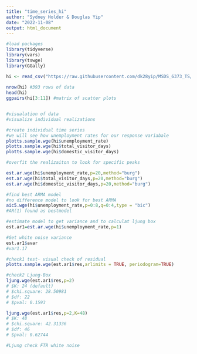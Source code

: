 ---
title: "time_series_hi"
author: "Sydney Holder & Douglas Yip"
date: "2022-11-08"
output: html_document
---
```{r}
#load packages
library(tidyverse)
library(vars)
library(tswge)
library(GGally)


```

```{r}
hi <- read_csv("https://raw.githubusercontent.com/dk28yip/MSDS_6373_TS/main/hi_reduce_data.csv", show_col_types = FALSE)
 
nrow(hi) #393 rows of data
head(hi)
ggpairs(hi[3:11]) #matrix of scatter plots



```

```{r}
#visualation of data
#visualize individual realizations

#create individual time series
#we will see how unemployment rates for our response variabale
plotts.sample.wge(hi$unemployment_rate)
plotts.sample.wge(hi$total_visitor_days)
plotts.sample.wge(hi$domestic_visitor_days)

```

```{r}

#overfit the realizaiton to look for specific peaks

est.ar.wge(hi$unemployment_rate,p=20,method="burg")
est.ar.wge(hi$total_visitor_days,p=20,method="burg")
est.ar.wge(hi$domestic_visitor_days,p=20,method="burg")


```

```{r}
#find best ARMA model
#no difference model to look for best ARMA
aic5.wge(hi$unemployment_rate,p=0:8,q=0:4,type = "bic")
#AR(1) found as bestmodel

#estimate model to get variance and to calculat ljung box
est.ar1=est.ar.wge(hi$unemployment_rate,p=1)

#Get white noise variance
est.ar1$avar
#var1.17

#check1 test- visual check of residual
plotts.sample.wge(est.ar1$res,arlimits = TRUE, periodogram=TRUE)

#check2 Ljung-Box
ljung.wge(est.ar1$res,p=2)
# $K: 24 (default)
# $chi.square: 28.50981
# $df: 22
# $pval: 0.1593

ljung.wge(est.ar1$res,p=2,K=48)
# $K: 48 
# $chi.square: 42.31336
# $df: 46
# $pval: 0.62744

#Ljung check FTR white noise

```